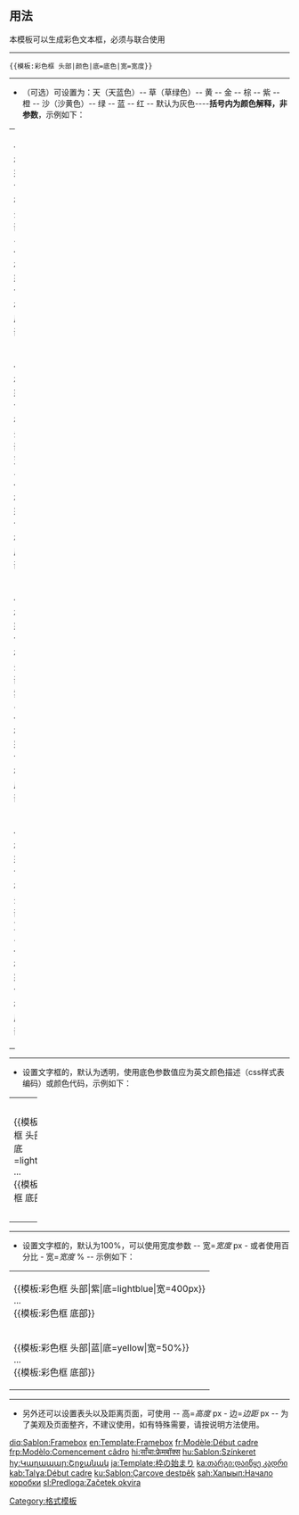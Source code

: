 <includeonly><!-- 在這裡加入模板的保護標識 --></includeonly><noinclude>{{template doc page viewed directly}}</noinclude>
<!-- 在本行下編輯模板說明 -->

== 用法 ==
本模板可以生成彩色文本框，必须与{{tl|彩色框 底部}}联合使用
----
<pre>{{模板:彩色框 头部|颜色|底=底色|宽=宽度}}</pre>
----
*{{模板格式|颜色}}（可选）可设置为：天（天蓝色）-- 草（草绿色）-- 黄 -- 金 -- 棕 -- 紫 -- 橙 -- 沙（沙黄色）-- 绿 -- 蓝 -- 红 -- 默认为灰色----'''括号内为颜色解释，非参数'''，示例如下：
{|width="100%" cellspacing="8" cellpadding="0"
|-
|width="20%"|{{模板:彩色框 头部}}<nowiki>{{</nowiki>模板:彩色框 头部}}<br>...<br><nowiki>{{</nowiki>模板:彩色框 底部}}{{模板:彩色框 底部}}
|-
|width="20%"|{{模板:彩色框 头部|天}}<nowiki>{{</nowiki>模板:彩色框 头部|天}}<br>...<br><nowiki>{{</nowiki>模板:彩色框 底部}}
|width="20%"|{{模板:彩色框 头部|草}}<nowiki>{{</nowiki>模板:彩色框 头部|草}}<br>...<br><nowiki>{{</nowiki>模板:彩色框 底部}}{{模板:彩色框 底部}}
|width="20%"|{{模板:彩色框 头部|金}}<nowiki>{{</nowiki>模板:彩色框 头部|金}}<br>...<br><nowiki>{{</nowiki>模板:彩色框 底部}}{{模板:彩色框 底部}}
|width="20%"|{{模板:彩色框 头部|黄}}<nowiki>{{</nowiki>模板:彩色框 头部|黄}}<br>...<br><nowiki>{{</nowiki>模板:彩色框 底部}}{{模板:彩色框 底部}}
|width="20%"|{{模板:彩色框 头部|棕}}<nowiki>{{</nowiki>模板:彩色框 头部|棕}}<br>...<br><nowiki>{{</nowiki>模板:彩色框 底部}}{{模板:彩色框 底部}}
|-
|width="20%"|{{模板:彩色框 头部|紫}}<nowiki>{{</nowiki>模板:彩色框 头部|紫}}<br>...<br><nowiki>{{</nowiki>模板:彩色框 底部}}{{模板:彩色框 底部}}
|width="20%"|{{模板:彩色框 头部|橙}}<nowiki>{{</nowiki>模板:彩色框 头部|橙}}<br>...<br><nowiki>{{</nowiki>模板:彩色框 底部}}{{模板:彩色框 底部}}
|width="20%"|{{模板:彩色框 头部|沙}}<nowiki>{{</nowiki>模板:彩色框 头部|沙}}<br>...<br><nowiki>{{</nowiki>模板:彩色框 底部}}{{模板:彩色框 底部}}
|width="20%"|{{模板:彩色框 头部|绿}}<nowiki>{{</nowiki>模板:彩色框 头部|绿}}<br>...<br><nowiki>{{</nowiki>模板:彩色框 底部}}{{模板:彩色框 底部}}
|width="20%"|&nbsp;
|-
|width="20%"|{{模板:彩色框 头部|蓝}}<nowiki>{{</nowiki>模板:彩色框 头部|蓝}}<br>...<br><nowiki>{{</nowiki>模板:彩色框 底部}}{{模板:彩色框 底部}}
|width="20%"|{{模板:彩色框 头部|红}}<nowiki>{{</nowiki>模板:彩色框 头部|红}}<br>...<br><nowiki>{{</nowiki>模板:彩色框 底部}}{{模板:彩色框 底部}}
|}
----
*设置文字框的{{模板格式|底色}}，默认为透明，使用底色参数值应为英文颜色描述（css样式表编码）或颜色代码，示例如下：
{|width="100%" cellspacing="8" cellpadding="0"
|-
|width="25%"|{{模板:彩色框 头部|紫|底=lightblue}}<nowiki>{{</nowiki>模板:彩色框 头部|紫|底=lightblue}}<br>...<br><nowiki>{{</nowiki>模板:彩色框 底部}}{{模板:彩色框 底部}}
|width="25%"|{{模板:彩色框 头部|蓝|底=yellow}}<nowiki>{{</nowiki>模板:彩色框 头部|蓝|底=yellow}}<br>...<br><nowiki>{{</nowiki>模板:彩色框 底部}}{{模板:彩色框 底部}}
|width="25%"|{{模板:彩色框 头部|红|底=#CCFFFF}}<nowiki>{{</nowiki>模板:彩色框 头部|红|底=#CCFFFF}}<br>...<br><nowiki>{{</nowiki>模板:彩色框 底部}}{{模板:彩色框 底部}}
|width="25%"|{{模板:彩色框 头部|底=transparent}}<nowiki>{{</nowiki>模板:彩色框 头部|底=transparent}}<br>...<br><nowiki>{{</nowiki>模板:彩色框 底部}}{{模板:彩色框 底部}}
|}

----
*设置文字框的{{模板格式|宽度}}，默认为100%，可以使用宽度参数 -- 宽=''宽度'' px - 或者使用百分比 - 宽=''宽度'' % -- 示例如下：
{|width="100%" cellspacing="8" cellpadding="0"
|{{模板:彩色框 头部|紫|底=lightblue|宽=400px}}<nowiki>{{</nowiki>模板:彩色框 头部|紫|底=lightblue|宽=400px}}<br>...<br><nowiki>{{</nowiki>模板:彩色框 底部}}{{模板:彩色框 底部}}
|-
|{{模板:彩色框 头部|蓝|底=yellow|宽=50%}}<nowiki>{{</nowiki>模板:彩色框 头部|蓝|底=yellow|宽=50%}}<br>...<br><nowiki>{{</nowiki>模板:彩色框 底部}}{{模板:彩色框 底部}}
|}
----
*另外还可以设置表头{{模板格式|高度}}以及距离页面{{模板格式|边距}}，可使用 -- 高=''高度'' px - 边=''边距'' px -- 为了美观及页面整齐，不建议使用，如有特殊需要，请按说明方法使用。



<includeonly>
<!-- 本行下加入模板的分類 -->
[[Category:格式模板]]

<!-- 本行下加入模板的跨語言鏈接 -->
[[diq:Şablon:Framebox]]
[[en:Template:Framebox]]
[[fr:Modèle:Début cadre]]
[[frp:Modèlo:Comencement câdro]]
[[hi:साँचा:फ्रेमबॉक्स]]
[[hu:Sablon:Színkeret]]
[[hy:Կաղապար:Շրջանակ]]
[[ja:Template:枠の始まり]]
[[ka:თარგი:დაიწყე კადრი]]
[[kab:Talɣa:Début cadre]]
[[ku:Şablon:Çarçove destpêk]]
[[sah:Халыып:Начало коробки]]
[[sl:Predloga:Začetek okvira]]

</includeonly>